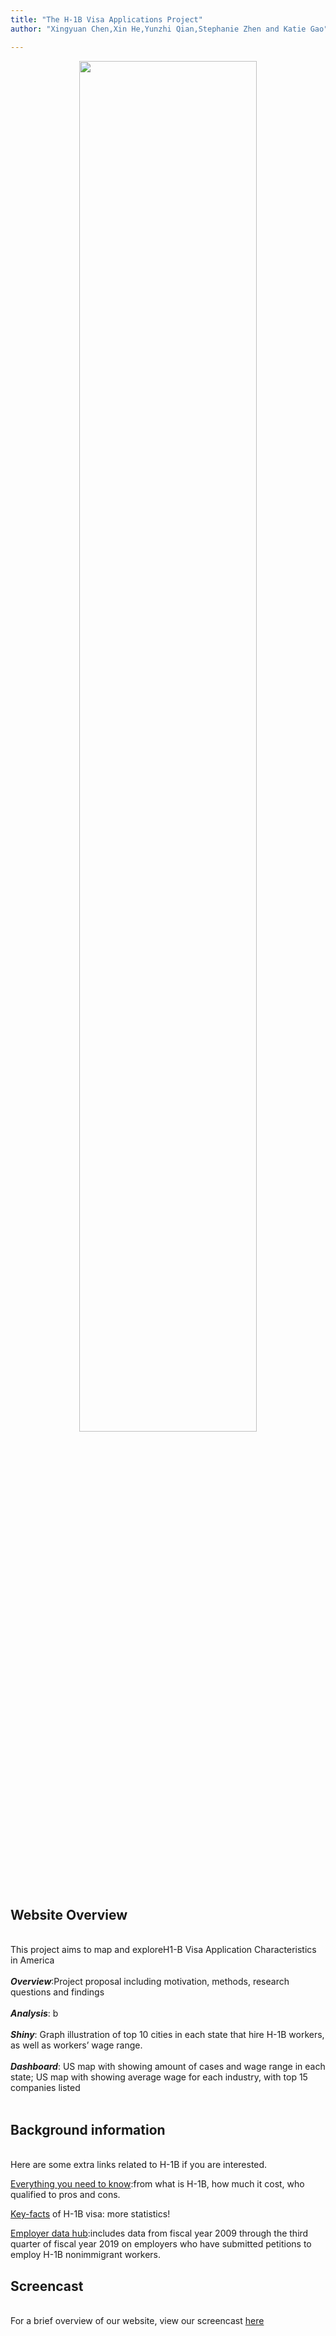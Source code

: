 ```yaml
---
title: "The H-1B Visa Applications Project"
author: "Xingyuan Chen,Xin He,Yunzhi Qian,Stephanie Zhen and Katie Gao"

---
```




<center>

<img src="./picture/H1B homepage.jfif" style="width:75%">

</center>


<h2> Website Overview </h2> 
<br>
This project aims to map and exploreH1-B Visa Application Characteristics in America</br><br>
<i><b>Overview</b></i>:Project proposal including motivation, methods, research questions and findings</br><br>
<i><b>Analysis</b></i>: b</br><br>
<i><b>Shiny</b></i>: Graph illustration of top 10 cities in each state that hire H-1B workers, as well as workers' wage range.</br><br>
<i><b>Dashboard</b></i>: US map with showing amount of cases and wage range in each state; US map with showing average wage for each industry, with top 15 companies listed</br><br>


<h2> Background information</h2> 
<br>
Here are some extra links related to H-1B if you are interested.

[Everything you need to know](https://www.upcounsel.com/h1b-visa-status):from what is H-1B, how much it cost, who qualified to pros and cons.

[Key-facts](https://www.pewresearch.org/fact-tank/2017/04/27/key-facts-about-the-u-s-h-1b-visa-program/) of H-1B visa: more statistics!

[Employer data hub](https://www.uscis.gov/h-1b-data-hub):includes data from fiscal year 2009 through the third quarter of fiscal year 2019 on employers who have submitted petitions to employ H-1B nonimmigrant workers.



<h2> Screencast</h2> 
<br>
For a brief overview of our website, view our screencast [here]()
